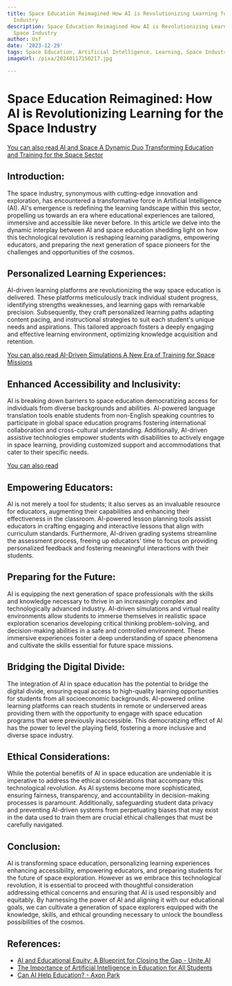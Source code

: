```yaml
---
title: Space Education Reimagined How AI is Revolutionizing Learning for the Space
  Industry
description: Space Education Reimagined How AI is Revolutionizing Learning for the
  Space Industry
author: Usf
date: '2023-12-29'
tags: Space Education, Artificial Intelligence, Learning, Space Industry
imageUrl: /pixa/20240117150217.jpg

---
```

# Space Education Reimagined: How AI is Revolutionizing Learning for the Space  Industry

[You can also  read AI  and Space A Dynamic Duo Transforming  Education and Training  for the Space Sector](AI%20and%20Space%20A%20Dynamic%20Duo%20Transforming%20Education%20and%20Training%20for%20the%20Space%20Sector)


## Introduction:

The space industry, synonymous  with cutting-edge innovation and  exploration, has encountered a transformative force in Artificial Intelligence (AI). AI's emergence  is redefining  the learning landscape within  this sector, propelling us towards an era  where educational experiences are tailored,  immersive and accessible like never before. In this article we delve into the dynamic interplay between  AI and space education shedding light  on how this technological revolution is reshaping learning paradigms, empowering educators, and preparing the next generation of  space pioneers for the challenges and opportunities of the cosmos.

## Personalized Learning Experiences:

AI-driven learning platforms are revolutionizing the way  space education is delivered. These platforms meticulously track individual student progress, identifying strengths  weaknesses, and  learning gaps with remarkable precision. Subsequently, they craft personalized learning paths adapting content pacing, and instructional strategies to suit each student's unique needs and aspirations. This tailored approach fosters a deeply engaging and effective learning environment, optimizing knowledge  acquisition and retention.

[You can also  read AI-Driven Simulations A New Era of Training for Space Missions](AI-Driven%20Simulations%20A%20New%20Era%20of%20Training%20for%20Space%20Missions)


## Enhanced  Accessibility and Inclusivity:

AI is breaking down barriers to space  education democratizing access for individuals from diverse backgrounds and abilities. AI-powered language translation  tools enable students from non-English speaking countries to participate in global space education programs fostering international collaboration and cross-cultural understanding. Additionally,  AI-driven assistive  technologies empower  students with disabilities  to actively engage in space learning, providing customized support and accommodations that cater to  their  specific needs.

[You can also read ]()


## Empowering Educators:

AI is  not merely a  tool for students; it  also serves as an invaluable resource for educators, augmenting their capabilities and enhancing their effectiveness in the  classroom. AI-powered lesson planning tools assist educators in crafting engaging and interactive lessons that align with curriculum standards.  Furthermore, AI-driven  grading systems streamline the assessment process, freeing up educators' time to focus  on  providing personalized feedback and fostering meaningful interactions  with their students.

## Preparing for the Future:

AI  is equipping the next generation of space professionals with the skills and knowledge necessary to thrive in an increasingly complex and technologically advanced industry. AI-driven  simulations and virtual reality environments allow students to immerse themselves in realistic space exploration scenarios developing  critical thinking problem-solving, and decision-making abilities in a  safe and controlled environment. These immersive experiences foster a deep understanding of space phenomena  and cultivate the skills essential for  future space missions.

## Bridging the Digital Divide:

The integration of AI in space education has the potential to bridge the digital divide, ensuring equal access to high-quality learning  opportunities for students from all socioeconomic backgrounds. AI-powered online learning platforms can reach students in remote or underserved areas providing them with the opportunity to engage with space education programs that were previously inaccessible. This  democratizing effect of AI  has the power to level the playing field, fostering a  more inclusive and diverse space industry.

## Ethical Considerations:

While the potential benefits of AI in space education are undeniable it is imperative to address the ethical considerations that accompany this technological revolution. As AI systems become more sophisticated, ensuring fairness, transparency, and accountability in decision-making processes is paramount. Additionally, safeguarding  student data privacy and  preventing AI-driven systems from perpetuating biases that  may exist  in the data used  to train them are crucial ethical challenges that must be carefully navigated.

## Conclusion:

AI is transforming space  education, personalizing learning  experiences  enhancing accessibility, empowering educators, and preparing students for  the future of space exploration. However as we  embrace  this technological revolution, it is essential to proceed with thoughtful consideration addressing ethical concerns and ensuring that AI  is used responsibly and equitably. By harnessing the power of AI and  aligning it with our educational goals,  we can cultivate a generation of space explorers equipped with the knowledge, skills, and ethical grounding necessary  to  unlock the boundless possibilities of the cosmos.

## References:
- [AI and Educational Equity: A Blueprint for Closing the Gap - Unite.AI](https://www.unite.ai/ai-and-educational-equity-a-blueprint-for-closing-the-gap/)
- [The Importance of Artificial Intelligence in Education for All Students](https://www.languagemagazine.com/2023/05/31/the-importance-of-artificial-intelligence-in-education-for-all-students/)
- [Can AI Help Education? - Axon Park](https://axonpark.com/can-ai-help-education/)
